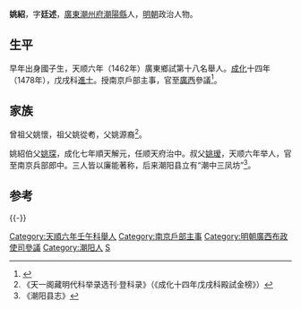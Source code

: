 {{for|十六国时期将领|姚绍 (后秦)}}
{{明清人物信息框
| 姓名 = 姚紹
| 原名 =
| 圖片名稱= 
| 圖片大小 =
| 圖片說明 = 
| 最高職務 = 廣西布政使司參議
| 國家 = 大明 
| 爵位 =
| 籍貫 = [[廣東|廣東]][[潮州府|潮州府]][[潮陽縣|潮陽縣]]民籍
| 族裔 = 
| 字號 = 字廷述
| 諡號 =
| 出生日期 = 生年不詳
| 出生地點 =
| 逝世日期 = 卒年不詳
| 逝世地點 = 
| 墓葬 =
| 配偶 = 
| 親屬 = 
| 出身 =
* 成化十四年戊戌科進士出身
| 經歷 =
| 著作 =  
}}
'''姚紹'''，字'''廷述'''，[[廣東|廣東]][[潮州府|潮州府]][[潮陽縣|潮陽縣]]人，[[明朝|明朝]]政治人物。

==生平==
早年出身國子生，天顺六年（1462年）廣東鄉試第十八名舉人。[[成化|成化]]十四年（1478年），戊戌科[[進士|進士]]。授南京戶部主事，官至[[廣西|廣西]]參議<ref>{{cite news|title=明朝潮州府文进士名录|url=http://zt.czonline.net/2010wenhua/txcr/chaorendongtai/kejiao/2010-12-02/31625.html|accessdate=2013-08-07|newspaper=潮州热线|archive-url=https://web.archive.org/web/20131004220414/http://zt.czonline.net/2010wenhua/txcr/chaorendongtai/kejiao/2010-12-02/31625.html|archive-date=2013-10-04|dead-url=yes}}</ref>。

==家族==
曾祖父姚懷，祖父姚從耇，父姚源裔<ref>《天一阁藏明代科举录选刊·登科录》（《成化十四年戊戌科殿試金榜》）</ref>。

姚紹伯父[[姚琛_(解元)|姚琛]]，成化七年順天解元，任顺天府治中。叔父[[姚瑷|姚瑷]]，天顺六年举人，官至南京兵部郎中。三人皆以廉能著称，后来潮阳县立有“潮中三凤坊”<ref>《潮阳县志》</ref>。

==参考==
{{reflist}}

{{-}}
{{並稱|潮中三鳳|[[姚琛_(解元)|姚　琛]] - [[姚瑷|姚　瑷]] - [[姚紹|姚　紹]]}}
{{成化十四年戊戌科殿試金榜}}
{{DEFAULTSORT:Yao姚}}
[[Category:天順六年壬午科舉人|Category:天順六年壬午科舉人]]
[[Category:南京戶部主事|Category:南京戶部主事]]
[[Category:明朝廣西布政使司參議|Category:明朝廣西布政使司參議]]
[[Category:潮阳人|Category:潮阳人]]
[[Category:姚姓|S]]